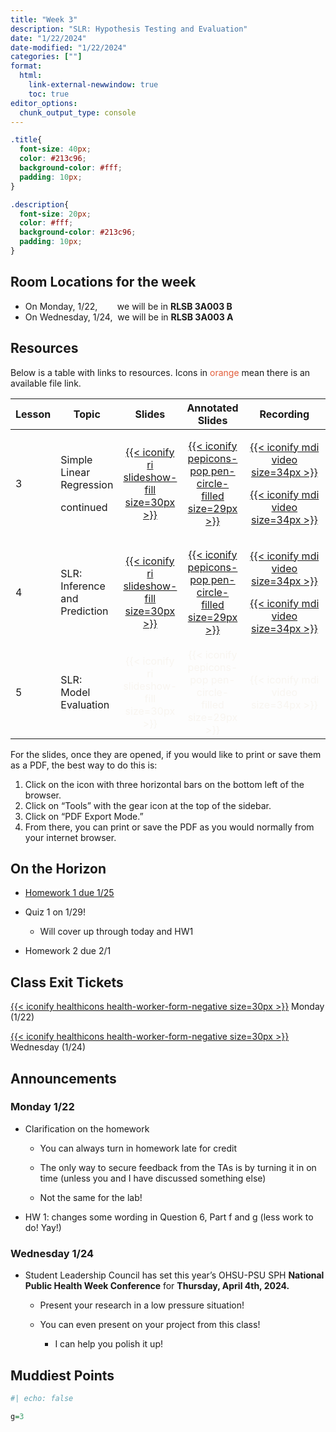 ```yaml
---
title: "Week 3"
description: "SLR: Hypothesis Testing and Evaluation"
date: "1/22/2024"
date-modified: "1/22/2024"
categories: [""]
format: 
  html:
    link-external-newwindow: true
    toc: true
editor_options: 
  chunk_output_type: console
---
```


```css
.title{
  font-size: 40px;
  color: #213c96;
  background-color: #fff;
  padding: 10px;
}

.description{
  font-size: 20px;
  color: #fff;
  background-color: #213c96;
  padding: 10px;
}
```

::: callout-important
## Room Locations for the week

-   On Monday, 1/22,        we will be in **RLSB 3A003 B**
-   On Wednesday, 1/24,  we will be in **RLSB 3A003 A**
:::

## Resources

Below is a table with links to resources. Icons in [orange]{style="color:#E25D3B;"} mean there is an available file link.

+--------+-------------------------------+------------------------------------------------------------------------------------------------------+-----------------------------------------------------------------------------------------------------------------------------+-------------------------------------------------------------------------------------------------------------------------------------------------------------------------------------------------------------------------------------------------------------------------------------------------------------------------------------------------------------------------------------------+
| Lesson | Topic                         | Slides                                                                                               | Annotated Slides                                                                                                            | Recording                                                                                                                                                                                                                                                                                                                                                                                 |
+========+===============================+:====================================================================================================:+:===========================================================================================================================:+:=========================================================================================================================================================================================================================================================================================================================================================================================:+
| 3      | Simple Linear Regression      | [[{{< iconify ri slideshow-fill size=30px >}}](/slides/03_SLR.qmd)]{style="color:#f8f5f0;"}          | [[{{< iconify pepicons-pop pen-circle-filled size=29px >}}](/slides_annotated/03_SLR_01.pdf)]{style="color:#f8f5f0;"}       | [[{{< iconify mdi video size=34px >}}](https://ohsuitg-my.sharepoint.com/personal/wakim_ohsu_edu/_layouts/15/stream.aspx?id=%2Fpersonal%2Fwakim%5Fohsu%5Fedu%2FDocuments%2FTeaching%2FClasses%2FW2024%5FBSTA%5F512%5F612%2FStudent%5Ffiles%2FRecordings%2F03%5FSLR%5F01%2Emp4&referrer=StreamWebApp%2EWeb&referrerScenario=AddressBarCopied%2Eview)]{style="color:#f8f5f0;"}              |
|        |                               |                                                                                                      |                                                                                                                             |                                                                                                                                                                                                                                                                                                                                                                                           |
|        | continued                     |                                                                                                      |                                                                                                                             | [[{{< iconify mdi video size=34px >}}](https://ohsuitg-my.sharepoint.com/personal/wakim_ohsu_edu/_layouts/15/stream.aspx?id=%2Fpersonal%2Fwakim%5Fohsu%5Fedu%2FDocuments%2FTeaching%2FClasses%2FW2024%5FBSTA%5F512%5F612%2FStudent%5Ffiles%2FRecordings%2F03%5FSLR%5F01%5F2%2Emp4&referrer=StreamWebApp%2EWeb&referrerScenario=AddressBarCopied%2Eview)]{style="color:#f8f5f0;"}          |
+--------+-------------------------------+------------------------------------------------------------------------------------------------------+-----------------------------------------------------------------------------------------------------------------------------+-------------------------------------------------------------------------------------------------------------------------------------------------------------------------------------------------------------------------------------------------------------------------------------------------------------------------------------------------------------------------------------------+
| 4      | SLR: Inference and Prediction | [[{{< iconify ri slideshow-fill size=30px >}}](/slides/04_SLR_Inf_Pred.qmd)]{style="color:#f8f5f0;"} | [[{{< iconify pepicons-pop pen-circle-filled size=29px >}}](/slides_annotated/04_SLR_Inf_Pred.pdf)]{style="color:#f8f5f0;"} | [[{{< iconify mdi video size=34px >}}](https://ohsuitg-my.sharepoint.com/personal/wakim_ohsu_edu/_layouts/15/stream.aspx?id=%2Fpersonal%2Fwakim%5Fohsu%5Fedu%2FDocuments%2FTeaching%2FClasses%2FW2024%5FBSTA%5F512%5F612%2FStudent%5Ffiles%2FRecordings%2F03%5FSLR%5FInf%5FPred%5F01%2Emp4&referrer=StreamWebApp%2EWeb&referrerScenario=AddressBarCopied%2Eview)]{style="color:#f8f5f0;"} |
|        |                               |                                                                                                      |                                                                                                                             |                                                                                                                                                                                                                                                                                                                                                                                           |
|        |                               |                                                                                                      |                                                                                                                             | [[{{< iconify mdi video size=34px >}}](https://ohsuitg-my.sharepoint.com/personal/wakim_ohsu_edu/_layouts/15/stream.aspx?id=%2Fpersonal%2Fwakim%5Fohsu%5Fedu%2FDocuments%2FTeaching%2FClasses%2FW2024%5FBSTA%5F512%5F612%2FStudent%5Ffiles%2FRecordings%2F03%5FSLR%5FInf%5FPred%5F02%2Emp4&referrer=StreamWebApp%2EWeb&referrerScenario=AddressBarCopied%2Eview)]{style="color:#f8f5f0;"} |
+--------+-------------------------------+------------------------------------------------------------------------------------------------------+-----------------------------------------------------------------------------------------------------------------------------+-------------------------------------------------------------------------------------------------------------------------------------------------------------------------------------------------------------------------------------------------------------------------------------------------------------------------------------------------------------------------------------------+
| 5      | SLR: Model Evaluation         | [{{< iconify ri slideshow-fill size=30px >}}]{style="color:#f8f5f0;"}                                | [{{< iconify pepicons-pop pen-circle-filled size=29px >}}]{style="color:#f8f5f0;"}                                          | [{{< iconify mdi video size=34px >}}]{style="color:#f8f5f0;"}                                                                                                                                                                                                                                                                                                                             |
+--------+-------------------------------+------------------------------------------------------------------------------------------------------+-----------------------------------------------------------------------------------------------------------------------------+-------------------------------------------------------------------------------------------------------------------------------------------------------------------------------------------------------------------------------------------------------------------------------------------------------------------------------------------------------------------------------------------+

For the slides, once they are opened, if you would like to print or save them as a PDF, the best way to do this is:

1.  Click on the icon with three horizontal bars on the bottom left of the browser.
2.  Click on "Tools" with the gear icon at the top of the sidebar.
3.  Click on "PDF Export Mode."
4.  From there, you can print or save the PDF as you would normally from your internet browser.

## On the Horizon

-   [Homework 1 due 1/25](../homework/HW1.qmd)

-   Quiz 1 on 1/29!

    -   Will cover up through today and HW1

-   Homework 2 due 2/1

## Class Exit Tickets

[[{{< iconify healthicons health-worker-form-negative size=30px >}}](https://forms.office.com/Pages/ResponsePage.aspx?id=V3lz4rj6fk2U9pvWr59xWFMopmPUjRtDiHLswhgacNhUMzhZWjc5S0dDVDU2WUozNEM0M0FKRlczSi4u)]{style="color:#f8f5f0;"} Monday (1/22)

[[{{< iconify healthicons health-worker-form-negative size=30px >}}](https://forms.office.com/Pages/ResponsePage.aspx?id=V3lz4rj6fk2U9pvWr59xWFMopmPUjRtDiHLswhgacNhUMU5YTFZRRzNaUlNFMElGQ0E1MDVMS0dZMC4u)]{style="color:#f8f5f0;"} Wednesday (1/24)

## Announcements

### Monday 1/22

-   Clarification on the homework

    -   You can always turn in homework late for credit

    -   The only way to secure feedback from the TAs is by turning it in on time (unless you and I have discussed something else)

    -   Not the same for the lab!

-   HW 1: changes some wording in Question 6, Part f and g (less work to do! Yay!)

### Wednesday 1/24

-   Student Leadership Council has set this year’s OHSU-PSU SPH **National Public Health Week Conference** for **Thursday, April 4th, 2024.**
    -   Present your research in a low pressure situation!

    -   You can even present on your project from this class!

        -   I can help you polish it up!

## Muddiest Points

```r
#| echo: false

g=3
```
